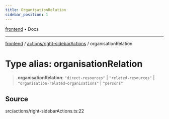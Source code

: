```yaml
---
title: OrganisationRelation
sidebar_position: 1
---
```


[frontend](../../..) • Docs

***

[frontend](../../..) / [actions/right-sidebarActions](..) / organisationRelation

# Type alias: organisationRelation

> **organisationRelation**: `"direct-resources"` \| `"related-resources"` \| `"organisation-related-organisations"` \| `"persons"`

## Source

src/actions/right-sidebarActions.ts:22

